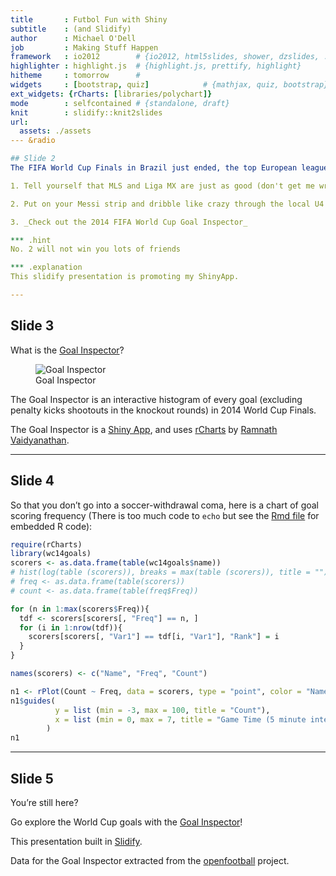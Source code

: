 ```yaml
---
title       : Futbol Fun with Shiny
subtitle    : (and Slidify)
author      : Michael O'Dell
job         : Making Stuff Happen
framework   : io2012        # {io2012, html5slides, shower, dzslides, ...}
highlighter : highlight.js  # {highlight.js, prettify, highlight}
hitheme     : tomorrow      # 
widgets     : [bootstrap, quiz]            # {mathjax, quiz, bootstrap}
ext_widgets: {rCharts: [libraries/polychart]}
mode        : selfcontained # {standalone, draft}
knit        : slidify::knit2slides
url:
  assets: ./assets
--- &radio

## Slide 2
The FIFA World Cup Finals in Brazil just ended, the top European leagues have yet to start, so to satisfy that lingering world class soccer (as we say in the States) craving, you:

1. Tell yourself that MLS and Liga MX are just as good (don't get me wrong, I catch Earthquakes games when I can) and just suffer

2. Put on your Messi strip and dribble like crazy through the local U4 youth team

3. _Check out the 2014 FIFA World Cup Goal Inspector_

*** .hint 
No. 2 will not win you lots of friends

*** .explanation 
This slidify presentation is promoting my ShinyApp.

---
```


## Slide 3
What is the [Goal Inspector](http://mpodell.shinyapps.io/goal_inspector/)?

![Goal Inspector](./assets/img/ginspector2.jpg)

The Goal Inspector is an interactive histogram of every goal (excluding penalty kicks shootouts in the knockout rounds) in 2014 World Cup Finals.

The Goal Inspector is a [Shiny App](http://shiny.rstudio.com), and uses [rCharts](http://rcharts.io) by [Ramnath Vaidyanathan](https://github.com/ramnathv).

---

## Slide 4
So that you don't go into a soccer-withdrawal coma, here is a chart of goal scoring frequency (There is too much code to `echo` but see the [Rmd file](https://github.com/mpodell/goal_deck) for embedded R code):

```r
require(rCharts)
library(wc14goals)
scorers <- as.data.frame(table(wc14goals$name))
# hist(log(table (scorers)), breaks = max(table (scorers)), title = "")
# freq <- as.data.frame(table(scorers))
# count <- as.data.frame(table(freq$Freq))

for (n in 1:max(scorers$Freq)){
  tdf <- scorers[scorers[, "Freq"] == n, ]
  for (i in 1:nrow(tdf)){
    scorers[scorers[, "Var1"] == tdf[i, "Var1"], "Rank"] = i
  }  
}

names(scorers) <- c("Name", "Freq", "Count")

n1 <- rPlot(Count ~ Freq, data = scorers, type = "point", color = "Name")
n1$guides(
          y = list (min = -3, max = 100, title = "Count"), 
          x = list (min = 0, max = 7, title = "Game Time (5 minute intervals)")
        )
n1
```

---

## Slide 5
You're still here? 

Go explore the World Cup goals with the [Goal Inspector](http://mpodell.shinyapps.io/goal_inspector/)!

This presentation built in [Slidify](http://ramnathv.github.io/slidify/).

Data for the Goal Inspector extracted from the [openfootball](http://openfootball.github.io) project.



